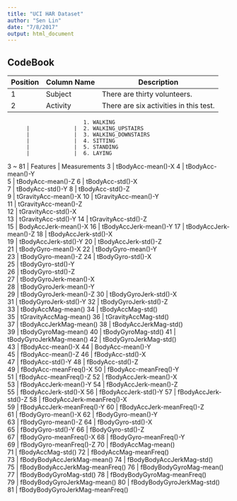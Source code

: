 ```yaml
---
title: "UCI HAR Dataset"
author: "Sen Lin"
date: "7/8/2017"
output: html_document
---
```


## CodeBook

Position  | Column Name  |  Description
----------|--------------|-----------------------------
1         |   Subject    |  There are thirty volunteers. 
2         |   Activity   |  There are six activities in this test.
                            1. WALKING
          |              |  2. WALKING_UPSTAIRS
          |              |  3. WALKING_DOWNSTAIRS
          |              |  4. SITTING
          |              |  5. STANDING
          |              |  6. LAYING                           
3 ~ 81    |   Features   |  Measurements
3         |                 tBodyAcc-mean()-X
4         |                 tBodyAcc-mean()-Y              
5         |                 tBodyAcc-mean()-Z
6         |                 tBodyAcc-std()-X               
7         |                 tBodyAcc-std()-Y
8         |                 tBodyAcc-std()-Z               
9         |                 tGravityAcc-mean()-X
10        |                 tGravityAcc-mean()-Y           
11        |                 tGravityAcc-mean()-Z            
12        |                 tGravityAcc-std()-X            
13        |                 tGravityAcc-std()-Y
14        |                 tGravityAcc-std()-Z            
15        |                 BodyAccJerk-mean()-X
16        |                 tBodyAccJerk-mean()-Y
17        |                 tBodyAccJerk-mean()-Z
18        |                 tBodyAccJerk-std()-X           
19        |                 tBodyAccJerk-std()-Y
20        |                 tBodyAccJerk-std()-Z           
21        |                 tBodyGyro-mean()-X
22        |                 tBodyGyro-mean()-Y             
23        |                 tBodyGyro-mean()-Z
24        |                 tBodyGyro-std()-X       
25        |                 tBodyGyro-std()-Y               
26        |                 tBodyGyro-std()-Z              
27        |                 tBodyGyroJerk-mean()-X          
28        |                 tBodyGyroJerk-mean()-Y         
29        |                 tBodyGyroJerk-mean()-Z
30        |                 tBodyGyroJerk-std()-X         
31        |                 tBodyGyroJerk-std()-Y
32        |                 tBodyGyroJerk-std()-Z          
33        |                 tBodyAccMag-mean()
34        |                 tBodyAccMag-std()              
35        |                 tGravityAccMag-mean()
36        |                 tGravityAccMag-std()           
37        |                 tBodyAccJerkMag-mean()
38        |                 tBodyAccJerkMag-std()          
39        |                 tBodyGyroMag-mean()
40        |                 tBodyGyroMag-std()
41        |                 tBodyGyroJerkMag-mean()
42        |                 tBodyGyroJerkMag-std()         
43        |                 fBodyAcc-mean()-X
44        |                 BodyAcc-mean()-Y              
45        |                 fBodyAcc-mean()-Z
46        |                 fBodyAcc-std()-X              
47        |                 fBodyAcc-std()-Y
48        |                 fBodyAcc-std()-Z               
49        |                 fBodyAcc-meanFreq()-X
50        |                 fBodyAcc-meanFreq()-Y          
51        |                 fBodyAcc-meanFreq()-Z
52        |                 fBodyAccJerk-mean()-X          
53        |                 fBodyAccJerk-mean()-Y
54        |                 fBodyAccJerk-mean()-Z          
55        |                 fBodyAccJerk-std()-X
56        |                 fBodyAccJerk-std()-Y
57        |                 fBodyAccJerk-std()-Z
58        |                 fBodyAccJerk-meanFreq()-X      
59        |                 fBodyAccJerk-meanFreq()-Y
60        |                 fBodyAccJerk-meanFreq()-Z      
61        |                 fBodyGyro-mean()-X
62        |                 fBodyGyro-mean()-Y             
63        |                 fBodyGyro-mean()-Z
64        |                 fBodyGyro-std()-X              
65        |                 fBodyGyro-std()-Y
66        |                 fBodyGyro-std()-Z              
67        |                 fBodyGyro-meanFreq()-X
68        |                 fBodyGyro-meanFreq()-Y         
69        |                 fBodyGyro-meanFreq()-Z
70        |                 fBodyAccMag-mean()             
71        |                 fBodyAccMag-std()
72        |                 fBodyAccMag-meanFreq()         
73        |                 fBodyBodyAccJerkMag-mean()
74        |                 fBodyBodyAccJerkMag-std()      
75        |                 fBodyBodyAccJerkMag-meanFreq()
76        |                 fBodyBodyGyroMag-mean()        
77        |                 fBodyBodyGyroMag-std()
78        |                 fBodyBodyGyroMag-meanFreq()    
79        |                 fBodyBodyGyroJerkMag-mean()
80        |                 fBodyBodyGyroJerkMag-std()     
81        |                 fBodyBodyGyroJerkMag-meanFreq()


